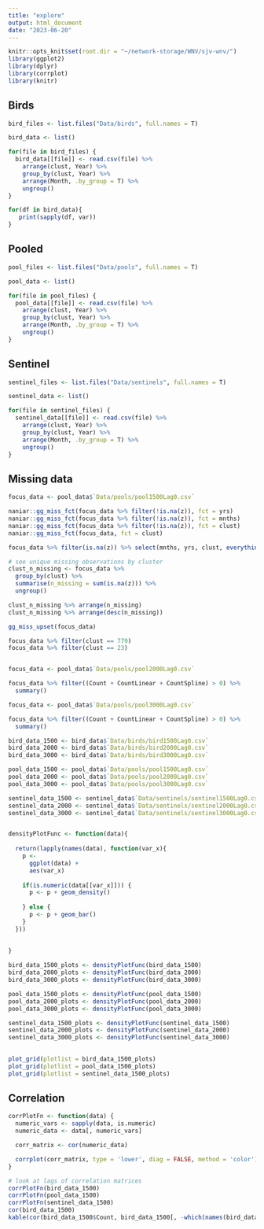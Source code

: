 ```yaml
---
title: "explore"
output: html_document
date: "2023-06-20"
---
```


```r
knitr::opts_knit$set(root.dir = "~/network-storage/WNV/sjv-wnv/")
library(ggplot2)
library(dplyr)
library(corrplot)
library(knitr)
```

## Birds
```r
bird_files <- list.files("Data/birds", full.names = T)

bird_data <- list()

for(file in bird_files) {
  bird_data[[file]] <- read.csv(file) %>% 
    arrange(clust, Year) %>% 
    group_by(clust, Year) %>% 
    arrange(Month, .by_group = T) %>% 
    ungroup()
}

for(df in bird_data){
   print(sapply(df, var))
}
```

## Pooled 

```r
pool_files <- list.files("Data/pools", full.names = T)

pool_data <- list()

for(file in pool_files) {
  pool_data[[file]] <- read.csv(file) %>% 
    arrange(clust, Year) %>% 
    group_by(clust, Year) %>% 
    arrange(Month, .by_group = T) %>% 
    ungroup()
}
```

## Sentinel

```r
sentinel_files <- list.files("Data/sentinels", full.names = T)

sentinel_data <- list()

for(file in sentinel_files) {
  sentinel_data[[file]] <- read.csv(file) %>% 
    arrange(clust, Year) %>% 
    group_by(clust, Year) %>% 
    arrange(Month, .by_group = T) %>% 
    ungroup()
}
```


## Missing data 
```r
focus_data <- pool_data$`Data/pools/pool1500Lag0.csv`

naniar::gg_miss_fct(focus_data %>% filter(!is.na(z)), fct = yrs)
naniar::gg_miss_fct(focus_data %>% filter(!is.na(z)), fct = mnths)
naniar::gg_miss_fct(focus_data %>% filter(!is.na(z)), fct = clust)
naniar::gg_miss_fct(focus_data, fct = clust)

focus_data %>% filter(is.na(z)) %>% select(mnths, yrs, clust, everything())

# see unique missing observations by cluster
clust_n_missing <- focus_data %>% 
  group_by(clust) %>% 
  summarise(n_missing = sum(is.na(z))) %>% 
  ungroup()

clust_n_missing %>% arrange(n_missing)
clust_n_missing %>% arrange(desc(n_missing))

gg_miss_upset(focus_data)

focus_data %>% filter(clust == 779)
focus_data %>% filter(clust == 23)


focus_data <- pool_data$`Data/pools/pool2000Lag0.csv`

focus_data %>% filter((Count + CountLinear + CountSpline) > 0) %>% 
  summary()

focus_data <- pool_data$`Data/pools/pool3000Lag0.csv`

focus_data %>% filter((Count + CountLinear + CountSpline) > 0) %>% 
  summary()
```


```r
bird_data_1500 <- bird_data$`Data/birds/bird1500Lag0.csv`
bird_data_2000 <- bird_data$`Data/birds/bird2000Lag0.csv`
bird_data_3000 <- bird_data$`Data/birds/bird3000Lag0.csv`

pool_data_1500 <- pool_data$`Data/pools/pool1500Lag0.csv`
pool_data_2000 <- pool_data$`Data/pools/pool2000Lag0.csv`
pool_data_3000 <- pool_data$`Data/pools/pool3000Lag0.csv`

sentinel_data_1500 <- sentinel_data$`Data/sentinels/sentinel1500Lag0.csv`
sentinel_data_2000 <- sentinel_data$`Data/sentinels/sentinel2000Lag0.csv`
sentinel_data_3000 <- sentinel_data$`Data/sentinels/sentinel3000Lag0.csv`


densityPlotFunc <- function(data){
  
  return(lapply(names(data), function(var_x){
    p <- 
      ggplot(data) +
      aes(var_x)
  
    if(is.numeric(data[[var_x]])) {
      p <- p + geom_density()
  
    } else {
      p <- p + geom_bar()
    } 
  }))
  
  
}

bird_data_1500_plots <- densityPlotFunc(bird_data_1500)
bird_data_2000_plots <- densityPlotFunc(bird_data_2000)
bird_data_3000_plots <- densityPlotFunc(bird_data_3000)

pool_data_1500_plots <- densityPlotFunc(pool_data_1500)
pool_data_2000_plots <- densityPlotFunc(pool_data_2000)
pool_data_3000_plots <- densityPlotFunc(pool_data_3000)

sentinel_data_1500_plots <- densityPlotFunc(sentinel_data_1500)
sentinel_data_2000_plots <- densityPlotFunc(sentinel_data_2000)
sentinel_data_3000_plots <- densityPlotFunc(sentinel_data_3000)
 
```

```r
plot_grid(plotlist = bird_data_1500_plots)
plot_grid(plotlist = pool_data_1500_plots)
plot_grid(plotlist = sentinel_data_1500_plots)
```


## Correlation 
```r

corrPlotFn <- function(data) {
  numeric_vars <- sapply(data, is.numeric)
  numeric_data <- data[, numeric_vars]

  corr_matrix <- cor(numeric_data)

  corrplot(corr_matrix, type = 'lower', diag = FALSE, method = 'color')
}

# look at lags of correlation matrices
corrPlotFn(bird_data_1500)
corrPlotFn(pool_data_1500)
corrPlotFn(sentinel_data_1500)
cor(bird_data_1500)
kable(cor(bird_data_1500$Count, bird_data_1500[, -which(names(bird_data_1500) == "Count")]))
```

